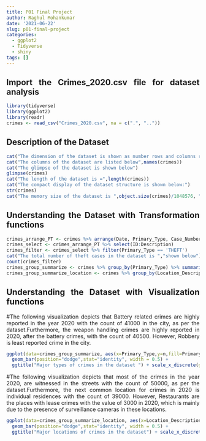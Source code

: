 ```yaml
---
title: P01 Final Project
author: Raghul Mohankumar
date: '2021-06-22'
slug: p01-final-project 
categories:
  - ggplot2
  - Tidyverse
  - shiny
tags: []
---
```

 
<style>
body {
text-align: justify}
</style>

## Import the Crimes_2020.csv file for dataset analysis

```r
library(tidyverse)
library(ggplot2)
library(readr)
crimes <- read_csv("Crimes_2020.csv", na = c(".", ".."))
```

## Description of the Dataset 

```r
cat("The dimension of the dataset is shown as number rows and columns respectively below",dim(crimes))
cat("The columns of the dataset are listed below",names(crimes))
cat("The glimpse of the dataset is shown below")
glimpse(crimes)
cat("The length of the dataset is =",length(crimes))
cat("The compact display of the dataset structure is shown below:")
str(crimes)
cat("The memory size of the dataset is ",object.size(crimes)/1048576, "MegaBytes")
```

## Understanding the Dataset with Transformation functions

```r
crimes_arrange_PT <- crimes %>% arrange(Date, Primary_Type, Case_Number)
crimes_select <- crimes_arrange_PT %>% select(ID:Description)
crimes_filter <- crimes_select %>% filter(Primary_Type == 'THEFT')
cat("The total number of theft cases in the dataset is ","shown below")
count(crimes_filter)
crimes_group_summarize <- crimes %>% group_by(Primary_Type) %>% summarise(n=n()) %>% arrange(desc(n)) %>% top_n(10)
crimes_group_summarize_location <- crimes %>% group_by(Location_Description) %>% summarise(n=n()) %>% arrange(desc(n)) %>% top_n(10)
```

## Understanding the Dataset with Visualization functions

#The following visualization depicts that Battery related crimes are highly reported in the year 2020 with the count of 41000 in the city, as per the dataset.Furthermore, the weapon handling crimes are highly reported in 2020, after the battery crimes,  with the count of 40500. However, Robbery is least reported crime in the city.

```r
ggplot(data=crimes_group_summarize, aes(x=Primary_Type,y=n,fill=Primary_Type)) +
  geom_bar(position="dodge",stat="identity", width = 0.5) + 
  ggtitle("Major types of crimes in the dataset ") + scale_x_discrete(guide = guide_axis(n.dodge=3))

```

#The following visualization depicts that most of the crimes in the year 2020, are witnessed in the streets with the count of 50000, as per the dataset.Furthermore, the next common location for crimes in 2020 is individual residences with the count of 39000. However, Restaurants are the places with lease crimes with the value of 3000 in 2020, which is mainly due to the presence of surveillance cameras in these locations.


```r

ggplot(data=crimes_group_summarize_location, aes(x=Location_Description,y=n,fill=Location_Description)) +
  geom_bar(position="dodge",stat="identity", width = 0.5) + 
  ggtitle("Major locations of crimes in the dataset") + scale_x_discrete(guide = guide_axis(n.dodge=5))

```
